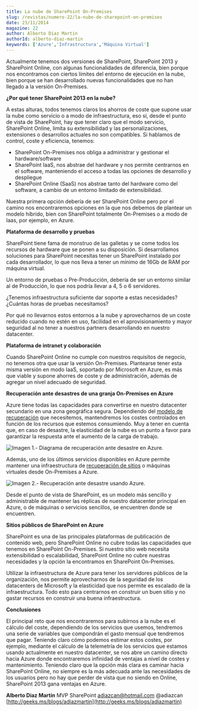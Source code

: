 ```yaml
---
title: La nube de SharePoint On-Premises
slug: /revistas/numero-22/la-nube-de-sharepoint-on-premises
date: 23/11/2014
magazine: 22
author: Alberto Diaz Martin
authorId: alberto-diaz-martin
keywords: ['Azure','Infrastructura','Máquina Virtual']
---
```






​Actualmente tenemos dos versiones de SharePoint, SharePoint 2013 y SharePoint Online, con algunas funcionalidades de diferencia, bien porque nos encontramos con ciertos límites del entorno de ejecución en la nube, bien porque se han desarrollado nuevas funcionalidades que no han llegado a la versión On-Premises.

**¿Por qué tener SharePoint 2013 en la nube?**

A estas alturas, todos tenemos claros los ahorros de coste que supone usar la nube como servicio o a modo de infraestructura, eso sí, desde el punto de vista de SharePoint, hay que tener claro que el modo servicio, SharePoint Online, limita su extensibilidad y las personalizaciones, extensiones o desarrollos actuales no son compatibles. Si hablamos de control, coste y eficiencia, tenemos:

- SharePoint On-Premises nos obliga a administrar y gestionar el hardware/software
- SharePoint IaaS, nos abstrae del hardware y nos permite centrarnos en el software, manteniendo el acceso a todas las opciones de desarrollo y despliegue
- SharePoint Online (SaaS) nos abstrae tanto del hardware como del software, a cambio de un entorno limitado de extensibilidad.


Nuestra primera opción debería de ser SharePoint Online pero por el camino nos encontraremos opciones en la que nos debemos de plantear un modelo híbrido, bien con SharePoint totalmente On-Premises o a modo de Iaas, por ejemplo, en Azure.

**Plataforma de desarrollo y pruebas**

SharePoint tiene fama de monstruo de las galletas y se come todos los recursos de hardware que se ponen a su disposición. Si desarrollamos soluciones para SharePoint necesitas tener un SharePoint instalado por cada desarrollador, lo que nos lleva a tener un mínimo de 16Gb de RAM por máquina virtual.

Un entorno de pruebas o Pre-Producción, debería de ser un entorno similar al de Producción, lo que nos podría llevar a 4, 5 o 6 servidores.

¿Tenemos infraestructura suficiente dar soporte a estas necesidades? ¿Cuántas horas de pruebas necesitamos?

Por qué no llevarnos estos entornos a la nube y aprovecharnos de un coste reducido cuando no estén en uso, facilidad en el aprovisionamiento y mayor seguridad al no tener a nuestros partners desarrollando en nuestro datacenter.

**Plataforma de intranet y colaboración**

Cuando SharePoint Online no cumple con nuestros requisitos de negocio, no tenemos otra que usar la versión On-Premises. Plantearse tener esta misma versión en modo IaaS, soportado por Microsoft en Azure, es más que viable y supone ahorres de coste y de administración, además de agregar un nivel adecuado de seguridad.

**Recuperación ante desastres de una granja On-Premises en Azure**

Azure tiene todas las capacidades para convertirse en nuestro datacenter secundario en una zona geográfica segura. Dependiendo del [modelo de recuperación](http://technet.microsoft.com/en-us/library/ff628971%28v=office.15%29.aspx) que necesitemos, mantendremos los costes controlados en función de los recursos que estemos consumiendo. Muy a tener en cuenta que, en caso de desastre, la elasticidad de la nube es un punto a favor para garantizar la respuesta ante el aumento de la carga de trabajo.

![Imagen 1.- Diagrama de recuperación ante desastre en Azure.](../../../images/numero22/la-nube-de-sharepoint-on-premises/image001.png)

Además, uno de los últimos servicios disponibles en Azure permite mantener una infraestructura de [recuperación de sitios](http://azure.microsoft.com/es-es/services/site-recovery/) o máquinas virtuales desde On-Premises a Azure.

![Imagen 2.- Recuperación ante desastre usando Azure.](../../../images/numero22/la-nube-de-sharepoint-on-premises/image002.jpg)

Desde el punto de vista de SharePoint, es un modelo más sencillo y administrable de mantener las réplicas de nuestro datacenter principal en Azure, o de máquinas o servicios sencillos, se encuentren donde se encuentren.

**Sitios públicos de SharePoint en Azure**

SharePoint es una de las principales plataformas de publicación de contenido web, pero SharePoint Online no cubre todas las capacidades que tenemos en SharePoint On-Premises. Si nuestro sitio web necesita extensibilidad o escalabilidad, SharePoint Online no cubre nuestras necesidades y la opción la encontramos en SharePoint On-Premises.

Utilizar la infraestructura de Azure para tener los servidores públicos de la organización, nos permite aprovecharnos de la seguridad de los datacenters de Microsoft y la elasticidad que nos permite es escalado de la infraestructura. Todo esto para centrarnos en construir un buen sitio y no gastar recursos en construir una buena infraestructura.

**Conclusiones**

El principal reto que nos encontraremos para subirnos a la nube es el cálculo del coste, dependiendo de los servicios que usemos, tendremos una serie de variables que compondrán el gasto mensual que tendremos que pagar. Teniendo claro cómo podemos estimar estos costes, por ejemplo, mediante el cálculo de la telemetría de los servicios que estamos usando actualmente en nuestro datacenter, se nos abre un camino directo hacia Azure donde encontraremos infinidad de ventajas a nivel de costes y mantenimiento. Teniendo claro que la opción más clara es caminar hacia SharePoint Online, no siempre es la más adecuada ante las necesidades de los usuarios pero no hay que perder de vista que no siendo en Online, SharePoint 2013 gana ventajas en Azure.



**Alberto Diaz Martin**
 MVP SharePoint
 [adiazcan@hotmail.com](mailto:adiazcan@hotmail.com) 
 @adiazcan 
 [http://geeks.ms/blogs/adiazmartin](http://geeks.ms/blogs/adiazmartin)

 
 
